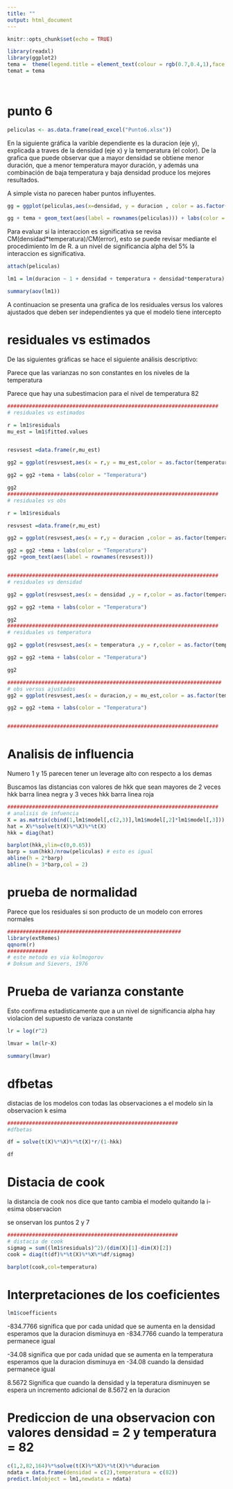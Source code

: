 ---
title: ""
output: html_document
---

```{r setup, include=FALSE}
knitr::opts_chunk$set(echo = TRUE)
```


```{r algunos ajustes para las gráficas, echo=FALSE}

library(readxl)
library(ggplot2)
tema =  theme(legend.title = element_text(colour = rgb(0.7,0.4,1),face = "bold"))
temat = tema  

  
```



# punto 6


```{r base, echo=FALSE}

peliculas <- as.data.frame(read_excel("Punto6.xlsx"))


```

En la siguiente gráfica la varible dependiente es la duracion (eje y), explicada a traves de la densidad (eje x) y la temperatura (el color). De la grafica que puede observar que a mayor densidad se obtiene menor duración, que  a menor temperatura mayor duración, y además una combinación de baja temperatura y baja densidad produce los mejores resultados.

A simple vista no parecen haber puntos influyentes.

```{r literalA, echo=FALSE}

gg = ggplot(peliculas,aes(x=densidad, y = duracion , color = as.factor(temperatura)))+geom_point()

gg + tema + geom_text(aes(label = rownames(peliculas))) + labs(color = "Temperatura")

```


Para evaluar si la interaccion es significativa se revisa CM(densidad*temperatura)/CM(error), esto se puede revisar mediante el procedimiento lm de R. a un nivel de significancia alpha del 5% la interaccion es significativa.

```{r literalB, echo=FALSE}
attach(peliculas)

lm1 = lm(duracion ~ 1 + densidad + temperatura + densidad*temperatura)

summary(aov(lm1))

```

A continuacion se presenta una grafica de los residuales versus los valores ajustados que deben ser independientes ya que el modelo tiene intercepto


# residuales vs estimados

De las siguientes gráficas se hace el siguiente análisis descriptivo:
  
Parece que las varianzas no son constantes en los niveles de la temperatura

Parece que hay una subestimacion para el nivel de temperatura 82

```{r literalC}

####################################################################
# residuales vs estimados

r = lm1$residuals
mu_est = lm1$fitted.values


resvsest =data.frame(r,mu_est)

gg2 = ggplot(resvsest,aes(x = r,y = mu_est,color = as.factor(temperatura)))+geom_point()

gg2 = gg2 +tema + labs(color = "Temperatura")

gg2
####################################################################
# residuales vs obs

r = lm1$residuals

resvsest =data.frame(r,mu_est)

gg2 = ggplot(resvsest,aes(x = r,y = duracion ,color = as.factor(temperatura)))+geom_point()

gg2 = gg2 +tema + labs(color = "Temperatura")
gg2 +geom_text(aes(label = rownames(resvsest)))


####################################################################
# residuales vs densidad

gg2 = ggplot(resvsest,aes(x = densidad ,y = r,color = as.factor(temperatura)))+geom_point()

gg2 = gg2 +tema + labs(color = "Temperatura")

gg2
####################################################################
# residuales vs temperatura

gg2 = ggplot(resvsest,aes(x = temperatura ,y = r,color = as.factor(temperatura)))+geom_point()

gg2 = gg2 +tema + labs(color = "Temperatura")

gg2

#####################################################################
# obs versus ajustados
gg2 = ggplot(resvsest,aes(x = duracion,y = mu_est,color = as.factor(temperatura)))+geom_point()

gg2 = gg2 +tema + labs(color = "Temperatura")


####################################################################


```


# Analisis de influencia

Numero 1 y 15 parecen tener un leverage alto con respecto a los demas 


Buscamos las distancias con valores de hkk que sean mayores de 2 veces hkk barra linea negra y 3 veces hkk barra linea roja  

```{r literalD}

####################################################################
# analisis de infuencia
X = as.matrix(cbind(1,lm1$model[,c(2,3)],lm1$model[,2]*lm1$model[,3]))
hat = X%*%solve(t(X)%*%X)%*%t(X)
hkk = diag(hat)

barplot(hkk,ylim=c(0,0.65))
barp = sum(hkk)/nrow(peliculas) # esto es igual
abline(h = 2*barp)
abline(h = 3*barp,col = 2)
```



# prueba de normalidad

Parece que los residuales si son producto de un modelo con errores normales

```{r qqnorm}

########################################################
library(extRemes)
qqnorm(r)
#############
# este metodo es via kolmogorov 
# Doksum and Sievers, 1976

```

# Prueba de varianza constante

Esto confirma estadísticamente que a un nivel de significancia alpha hay violacion del supuesto de variaza constante

```{r}
lr = log(r^2)

lmvar = lm(lr~X)

summary(lmvar)

```


# dfbetas
distacias de los modelos con todas las observaciones a el modelo sin la observacion k esima
```{r dfbetas}
#######################################################
#dfbetas

df = solve(t(X)%*%X)%*%t(X)*r/(1-hkk)

df

```

# Distacia de cook


la distancia de cook nos dice que tanto cambia el modelo quitando la i-esima observacion 

se onservan los puntos 2 y 7

```{r distanciaDeCook}
#######################################################
# distacia de cook
sigmag = sum((lm1$residuals)^2)/(dim(X)[1]-dim(X)[2])
cook = diag(t(df)%*%t(X)%*%X%*%df/sigmag)

barplot(cook,col=temperatura)

```



# Interpretaciones de los coeficientes

```{r}
lm1$coefficients
```
-834.7766 significa que por cada unidad que se aumenta en la densidad esperamos que la duracion disminuya en -834.7766 cuando la temperatura permanece igual

-34.08 significa que por cada unidad que se aumenta en la temperatura esperamos que la duracion disminuya en -34.08 cuando la densidad permanece igual

8.5672 Significa que cuando la densidad y la teperatura disminuyen se espera un incremento adicional de 8.5672 en la duracion


# Prediccion de una observacion con valores densidad = 2 y temperatura = 82



```{r prediccion }
c(1,2,82,164)%*%solve(t(X)%*%X)%*%t(X)%*%duracion
ndata = data.frame(densidad = c(2),temperatura = c(82))
predict.lm(object = lm1,newdata = ndata)

```


